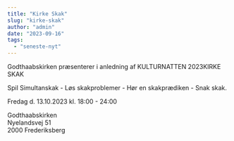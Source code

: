 ```yaml
---
title: "Kirke Skak"
slug: "kirke-skak"
author: "admin"
date: "2023-09-16"
tags: 
  - "seneste-nyt"
---
```


Godthaabskirken præsenterer i anledning af KULTURNATTEN 2023KIRKE SKAK

Spil Simultanskak - Løs skakproblemer - Hør en skakprædiken - Snak skak.

Fredag d. 13.10.2023 kl. 18:00 - 24:00

Godthaabskirken  
Nyelandsvej 51  
2000 Frederiksberg
